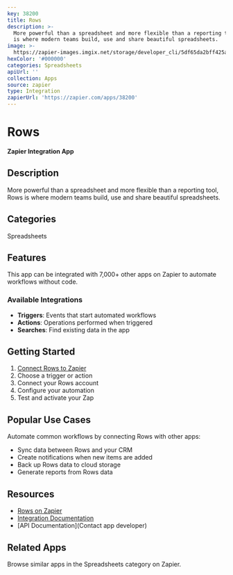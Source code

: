 ```yaml
---
key: 38200
title: Rows
description: >-
  More powerful than a spreadsheet and more flexible than a reporting tool, Rows
  is where modern teams build, use and share beautiful spreadsheets.
image: >-
  https://zapier-images.imgix.net/storage/developer_cli/5df65da2bff425a32d568653fe44c957.png?auto=format%2Ccompress&ixlib=python-3.0.0&q=50
hexColor: '#000000'
categories: Spreadsheets
apiUrl: ''
collection: Apps
source: zapier
type: Integration
zapierUrl: 'https://zapier.com/apps/38200'
---
```

# Rows

**Zapier Integration App**

## Description

More powerful than a spreadsheet and more flexible than a reporting tool, Rows is where modern teams build, use and share beautiful spreadsheets.

## Categories

Spreadsheets

## Features

This app can be integrated with 7,000+ other apps on Zapier to automate workflows without code.

### Available Integrations

- **Triggers**: Events that start automated workflows
- **Actions**: Operations performed when triggered
- **Searches**: Find existing data in the app

## Getting Started

1. [Connect Rows to Zapier](https://zapier.com/apps/38200)
2. Choose a trigger or action
3. Connect your Rows account
4. Configure your automation
5. Test and activate your Zap

## Popular Use Cases

Automate common workflows by connecting Rows with other apps:

- Sync data between Rows and your CRM
- Create notifications when new items are added
- Back up Rows data to cloud storage
- Generate reports from Rows data

## Resources

- [Rows on Zapier](https://zapier.com/apps/38200)
- [Integration Documentation](https://zapier.com/apps/38200/integrations)
- [API Documentation](Contact app developer)

## Related Apps

Browse similar apps in the Spreadsheets category on Zapier.
